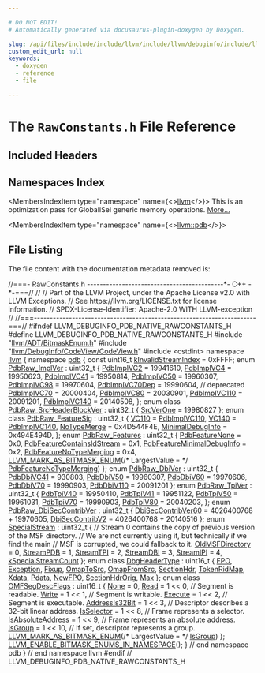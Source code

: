 ```yaml
---

# DO NOT EDIT!
# Automatically generated via docusaurus-plugin-doxygen by Doxygen.

slug: /api/files/include/include/llvm/include/llvm/debuginfo/include/llvm/debuginfo/pdb/include/llvm/debuginfo/pdb/native/rawconstants-h
custom_edit_url: null
keywords:
  - doxygen
  - reference
  - file

---
```





# The `RawConstants.h` File Reference

<DoxygenPage pluginConfig={pluginConfig}>



## Included Headers

<IncludesList>
<IncludesListItem
  filePath="llvm/ADT/BitmaskEnum.h"
  permalink="/docs/api/files/include/include/llvm/include/llvm/adt/bitmaskenum-h"
  isLocal="true" />
<IncludesListItem
  filePath="llvm/DebugInfo/CodeView/CodeView.h"
  permalink="/docs/api/files/include/include/llvm/include/llvm/debuginfo/include/llvm/debuginfo/codeview/codeview-h"
  isLocal="true" />
<IncludesListItem
  filePath="cstdint"
  permalink=""
  isLocal="false" />
</IncludesList>

## Namespaces Index

<MembersIndex>

<MembersIndexItem
  type="namespace"
  name={<><a href="/docs/api/namespaces/llvm">llvm</a></>}>
This is an optimization pass for GlobalISel generic memory operations. <a href="/docs/api/namespaces/llvm/#details">More...</a>
</MembersIndexItem>

<MembersIndexItem
  type="namespace"
  name={<><a href="/docs/api/namespaces/llvm/pdb">llvm::pdb</a></>}>
</MembersIndexItem>

</MembersIndex>


## File Listing

The file content with the documentation metadata removed is:

<ProgramListing>

<Link id="l00001" /><CodeLine lineNumber="1"><Highlight kind="comment">//===- RawConstants.h -------------------------------------------&#42;- C++ -&#42;-===//</Highlight><Highlight kind="normal"></Highlight></CodeLine>
<Link id="l00002" /><CodeLine lineNumber="2"><Highlight kind="normal"></Highlight><Highlight kind="comment">//</Highlight><Highlight kind="normal"></Highlight></CodeLine>
<Link id="l00003" /><CodeLine lineNumber="3"><Highlight kind="normal"></Highlight><Highlight kind="comment">// Part of the LLVM Project, under the Apache License v2.0 with LLVM Exceptions.</Highlight><Highlight kind="normal"></Highlight></CodeLine>
<Link id="l00004" /><CodeLine lineNumber="4"><Highlight kind="normal"></Highlight><Highlight kind="comment">// See https://llvm.org/LICENSE.txt for license information.</Highlight><Highlight kind="normal"></Highlight></CodeLine>
<Link id="l00005" /><CodeLine lineNumber="5"><Highlight kind="normal"></Highlight><Highlight kind="comment">// SPDX-License-Identifier: Apache-2.0 WITH LLVM-exception</Highlight><Highlight kind="normal"></Highlight></CodeLine>
<Link id="l00006" /><CodeLine lineNumber="6"><Highlight kind="normal"></Highlight><Highlight kind="comment">//</Highlight><Highlight kind="normal"></Highlight></CodeLine>
<Link id="l00007" /><CodeLine lineNumber="7"><Highlight kind="normal"></Highlight><Highlight kind="comment">//===----------------------------------------------------------------------===//</Highlight><Highlight kind="normal"></Highlight></CodeLine>
<Link id="l00008" /><CodeLine lineNumber="8"><Highlight kind="normal"></Highlight></CodeLine>
<Link id="l00009" /><CodeLine lineNumber="9"><Highlight kind="normal"></Highlight><Highlight kind="preprocessor">#ifndef LLVM&#95;DEBUGINFO&#95;PDB&#95;NATIVE&#95;RAWCONSTANTS&#95;H</Highlight><Highlight kind="normal"></Highlight></CodeLine>
<Link id="l00010" /><CodeLine lineNumber="10"><Highlight kind="normal"></Highlight><Highlight kind="preprocessor">#define LLVM&#95;DEBUGINFO&#95;PDB&#95;NATIVE&#95;RAWCONSTANTS&#95;H</Highlight><Highlight kind="normal"></Highlight></CodeLine>
<Link id="l00011" /><CodeLine lineNumber="11"><Highlight kind="normal"></Highlight></CodeLine>
<Link id="l00012" /><CodeLine lineNumber="12"><Highlight kind="normal"></Highlight><Highlight kind="preprocessor">#include &quot;<a href="/docs/api/files/include/include/llvm/include/llvm/adt/bitmaskenum-h">llvm/ADT/BitmaskEnum.h</a>&quot;</Highlight><Highlight kind="normal"></Highlight></CodeLine>
<Link id="l00013" /><CodeLine lineNumber="13"><Highlight kind="normal"></Highlight><Highlight kind="preprocessor">#include &quot;<a href="/docs/api/files/include/include/llvm/include/llvm/debuginfo/include/llvm/debuginfo/codeview/codeview-h">llvm/DebugInfo/CodeView/CodeView.h</a>&quot;</Highlight><Highlight kind="normal"></Highlight></CodeLine>
<Link id="l00014" /><CodeLine lineNumber="14"><Highlight kind="normal"></Highlight><Highlight kind="preprocessor">#include &lt;cstdint&gt;</Highlight><Highlight kind="normal"></Highlight></CodeLine>
<Link id="l00015" /><CodeLine lineNumber="15"><Highlight kind="normal"></Highlight></CodeLine>
<Link id="l00016" /><CodeLine lineNumber="16"><Highlight kind="normal"></Highlight><Highlight kind="keyword">namespace </Highlight><Highlight kind="normal"><a href="/docs/api/namespaces/llvm">llvm</a> &#123;</Highlight></CodeLine>
<Link id="l00017" /><CodeLine lineNumber="17"><Highlight kind="normal"></Highlight><Highlight kind="keyword">namespace </Highlight><Highlight kind="normal"><a href="/docs/api/namespaces/llvm/pdb">pdb</a> &#123;</Highlight></CodeLine>
<Link id="l00018" /><CodeLine lineNumber="18"><Highlight kind="normal"></Highlight></CodeLine>
<Link id="l00019" /><CodeLine lineNumber="19" lineLink="/docs/api/namespaces/llvm/pdb/#a0a7a9a9849fa2f1e5dec7a99ba9530da"><Highlight kind="normal"></Highlight><Highlight kind="keyword">const</Highlight><Highlight kind="normal"> uint16&#95;t <a href="/docs/api/namespaces/llvm/pdb/#a0a7a9a9849fa2f1e5dec7a99ba9530da">kInvalidStreamIndex</a> = 0xFFFF;</Highlight></CodeLine>
<Link id="l00020" /><CodeLine lineNumber="20"><Highlight kind="normal"></Highlight></CodeLine>
<Link id="l00021" /><CodeLine lineNumber="21" lineLink="/docs/api/namespaces/llvm/pdb/#ad17ec0f543b59c53c2661bea8c3b927e"><Highlight kind="normal"></Highlight><Highlight kind="keyword">enum</Highlight><Highlight kind="normal"> <a href="/docs/api/namespaces/llvm/pdb/#ad17ec0f543b59c53c2661bea8c3b927e">PdbRaw&#95;ImplVer</a> : uint32&#95;t &#123;</Highlight></CodeLine>
<Link id="l00022" /><CodeLine lineNumber="22" lineLink="/docs/api/namespaces/llvm/pdb/#ad17ec0f543b59c53c2661bea8c3b927eac38c1dcd9afd4e0af3d9b3e54417f318"><Highlight kind="normal">  <a href="/docs/api/namespaces/llvm/pdb/#ad17ec0f543b59c53c2661bea8c3b927eac38c1dcd9afd4e0af3d9b3e54417f318">PdbImplVC2</a> = 19941610,</Highlight></CodeLine>
<Link id="l00023" /><CodeLine lineNumber="23" lineLink="/docs/api/namespaces/llvm/pdb/#ad17ec0f543b59c53c2661bea8c3b927eadadde6afe9d4b277e1a3bdbb9560d242"><Highlight kind="normal">  <a href="/docs/api/namespaces/llvm/pdb/#ad17ec0f543b59c53c2661bea8c3b927eadadde6afe9d4b277e1a3bdbb9560d242">PdbImplVC4</a> = 19950623,</Highlight></CodeLine>
<Link id="l00024" /><CodeLine lineNumber="24" lineLink="/docs/api/namespaces/llvm/pdb/#ad17ec0f543b59c53c2661bea8c3b927eaca5b2b81041ea4c32360dffed232189b"><Highlight kind="normal">  <a href="/docs/api/namespaces/llvm/pdb/#ad17ec0f543b59c53c2661bea8c3b927eaca5b2b81041ea4c32360dffed232189b">PdbImplVC41</a> = 19950814,</Highlight></CodeLine>
<Link id="l00025" /><CodeLine lineNumber="25" lineLink="/docs/api/namespaces/llvm/pdb/#ad17ec0f543b59c53c2661bea8c3b927ea4e2e8184febfada53c65ee4aa2112ee7"><Highlight kind="normal">  <a href="/docs/api/namespaces/llvm/pdb/#ad17ec0f543b59c53c2661bea8c3b927ea4e2e8184febfada53c65ee4aa2112ee7">PdbImplVC50</a> = 19960307,</Highlight></CodeLine>
<Link id="l00026" /><CodeLine lineNumber="26" lineLink="/docs/api/namespaces/llvm/pdb/#ad17ec0f543b59c53c2661bea8c3b927eab1101c67267ca226bce01dc11757f8a1"><Highlight kind="normal">  <a href="/docs/api/namespaces/llvm/pdb/#ad17ec0f543b59c53c2661bea8c3b927eab1101c67267ca226bce01dc11757f8a1">PdbImplVC98</a> = 19970604,</Highlight></CodeLine>
<Link id="l00027" /><CodeLine lineNumber="27" lineLink="/docs/api/namespaces/llvm/pdb/#ad17ec0f543b59c53c2661bea8c3b927ea78747fea1a006da772033202b947e27c"><Highlight kind="normal">  <a href="/docs/api/namespaces/llvm/pdb/#ad17ec0f543b59c53c2661bea8c3b927ea78747fea1a006da772033202b947e27c">PdbImplVC70Dep</a> = 19990604, </Highlight><Highlight kind="comment">// deprecated</Highlight><Highlight kind="normal"></Highlight></CodeLine>
<Link id="l00028" /><CodeLine lineNumber="28" lineLink="/docs/api/namespaces/llvm/pdb/#ad17ec0f543b59c53c2661bea8c3b927ea0100542a7c938adb43d4b979331bbcb5"><Highlight kind="normal">  <a href="/docs/api/namespaces/llvm/pdb/#ad17ec0f543b59c53c2661bea8c3b927ea0100542a7c938adb43d4b979331bbcb5">PdbImplVC70</a> = 20000404,</Highlight></CodeLine>
<Link id="l00029" /><CodeLine lineNumber="29" lineLink="/docs/api/namespaces/llvm/pdb/#ad17ec0f543b59c53c2661bea8c3b927eae331f6be7b6e4078f194ae15dac03f51"><Highlight kind="normal">  <a href="/docs/api/namespaces/llvm/pdb/#ad17ec0f543b59c53c2661bea8c3b927eae331f6be7b6e4078f194ae15dac03f51">PdbImplVC80</a> = 20030901,</Highlight></CodeLine>
<Link id="l00030" /><CodeLine lineNumber="30" lineLink="/docs/api/namespaces/llvm/pdb/#ad17ec0f543b59c53c2661bea8c3b927eafcbe56d20b3e5fd6ca2844aba0ef00bb"><Highlight kind="normal">  <a href="/docs/api/namespaces/llvm/pdb/#ad17ec0f543b59c53c2661bea8c3b927eafcbe56d20b3e5fd6ca2844aba0ef00bb">PdbImplVC110</a> = 20091201,</Highlight></CodeLine>
<Link id="l00031" /><CodeLine lineNumber="31" lineLink="/docs/api/namespaces/llvm/pdb/#ad17ec0f543b59c53c2661bea8c3b927eaa177009c6d59129a5c452042096ccf25"><Highlight kind="normal">  <a href="/docs/api/namespaces/llvm/pdb/#ad17ec0f543b59c53c2661bea8c3b927eaa177009c6d59129a5c452042096ccf25">PdbImplVC140</a> = 20140508,</Highlight></CodeLine>
<Link id="l00032" /><CodeLine lineNumber="32"><Highlight kind="normal">&#125;;</Highlight></CodeLine>
<Link id="l00033" /><CodeLine lineNumber="33"><Highlight kind="normal"></Highlight></CodeLine>
<Link id="l00034" /><CodeLine lineNumber="34" lineLink="/docs/api/namespaces/llvm/pdb/#a95deca884b4769adec87397f7d148e09"><Highlight kind="normal"></Highlight><Highlight kind="keyword">enum class</Highlight><Highlight kind="normal"> <a href="/docs/api/namespaces/llvm/pdb/#a95deca884b4769adec87397f7d148e09">PdbRaw&#95;SrcHeaderBlockVer</a> : uint32&#95;t &#123; <a href="/docs/api/namespaces/llvm/pdb/#a95deca884b4769adec87397f7d148e09ac43f5f5c957e433db3d2e0ea093e5297">SrcVerOne</a> = 19980827 &#125;;</Highlight></CodeLine>
<Link id="l00035" /><CodeLine lineNumber="35"><Highlight kind="normal"></Highlight></CodeLine>
<Link id="l00036" /><CodeLine lineNumber="36" lineLink="/docs/api/namespaces/llvm/pdb/#a86e0553e34d25c1eba47da3234b144f7"><Highlight kind="normal"></Highlight><Highlight kind="keyword">enum class</Highlight><Highlight kind="normal"> <a href="/docs/api/namespaces/llvm/pdb/#a86e0553e34d25c1eba47da3234b144f7">PdbRaw&#95;FeatureSig</a> : uint32&#95;t &#123;</Highlight></CodeLine>
<Link id="l00037" /><CodeLine lineNumber="37" lineLink="/docs/api/namespaces/llvm/pdb/#a86e0553e34d25c1eba47da3234b144f7a8a67e6b6705f4a011838a8242242e35f"><Highlight kind="normal">  <a href="/docs/api/namespaces/llvm/pdb/#a86e0553e34d25c1eba47da3234b144f7a8a67e6b6705f4a011838a8242242e35f">VC110</a> = <a href="/docs/api/namespaces/llvm/pdb/#ad17ec0f543b59c53c2661bea8c3b927eafcbe56d20b3e5fd6ca2844aba0ef00bb">PdbImplVC110</a>,</Highlight></CodeLine>
<Link id="l00038" /><CodeLine lineNumber="38" lineLink="/docs/api/namespaces/llvm/pdb/#a86e0553e34d25c1eba47da3234b144f7a090d36009ce4ca0698bae2c1abba7be9"><Highlight kind="normal">  <a href="/docs/api/namespaces/llvm/pdb/#a86e0553e34d25c1eba47da3234b144f7a090d36009ce4ca0698bae2c1abba7be9">VC140</a> = <a href="/docs/api/namespaces/llvm/pdb/#ad17ec0f543b59c53c2661bea8c3b927eaa177009c6d59129a5c452042096ccf25">PdbImplVC140</a>,</Highlight></CodeLine>
<Link id="l00039" /><CodeLine lineNumber="39" lineLink="/docs/api/namespaces/llvm/pdb/#a86e0553e34d25c1eba47da3234b144f7ae4236c942ccac2d6cbb6fdb330d5a67d"><Highlight kind="normal">  <a href="/docs/api/namespaces/llvm/pdb/#a86e0553e34d25c1eba47da3234b144f7ae4236c942ccac2d6cbb6fdb330d5a67d">NoTypeMerge</a> = 0x4D544F4E,</Highlight></CodeLine>
<Link id="l00040" /><CodeLine lineNumber="40" lineLink="/docs/api/namespaces/llvm/pdb/#a86e0553e34d25c1eba47da3234b144f7ac04233006ecdd96147cf1c91ef59a36a"><Highlight kind="normal">  <a href="/docs/api/namespaces/llvm/pdb/#a86e0553e34d25c1eba47da3234b144f7ac04233006ecdd96147cf1c91ef59a36a">MinimalDebugInfo</a> = 0x494E494D,</Highlight></CodeLine>
<Link id="l00041" /><CodeLine lineNumber="41"><Highlight kind="normal">&#125;;</Highlight></CodeLine>
<Link id="l00042" /><CodeLine lineNumber="42"><Highlight kind="normal"></Highlight></CodeLine>
<Link id="l00043" /><CodeLine lineNumber="43" lineLink="/docs/api/namespaces/llvm/pdb/#a731e4835a2b752a938539925fcb0e1b9"><Highlight kind="normal"></Highlight><Highlight kind="keyword">enum</Highlight><Highlight kind="normal"> <a href="/docs/api/namespaces/llvm/pdb/#a731e4835a2b752a938539925fcb0e1b9">PdbRaw&#95;Features</a> : uint32&#95;t &#123;</Highlight></CodeLine>
<Link id="l00044" /><CodeLine lineNumber="44" lineLink="/docs/api/namespaces/llvm/pdb/#a731e4835a2b752a938539925fcb0e1b9a568a23d06a25518a6f26b7ba45016cc5"><Highlight kind="normal">  <a href="/docs/api/namespaces/llvm/pdb/#a731e4835a2b752a938539925fcb0e1b9a568a23d06a25518a6f26b7ba45016cc5">PdbFeatureNone</a> = 0x0,</Highlight></CodeLine>
<Link id="l00045" /><CodeLine lineNumber="45" lineLink="/docs/api/namespaces/llvm/pdb/#a731e4835a2b752a938539925fcb0e1b9afbfc37c08fe887d54debc46ca8da1f48"><Highlight kind="normal">  <a href="/docs/api/namespaces/llvm/pdb/#a731e4835a2b752a938539925fcb0e1b9afbfc37c08fe887d54debc46ca8da1f48">PdbFeatureContainsIdStream</a> = 0x1,</Highlight></CodeLine>
<Link id="l00046" /><CodeLine lineNumber="46" lineLink="/docs/api/namespaces/llvm/pdb/#a731e4835a2b752a938539925fcb0e1b9a5bbdcc60da267e84d84622f76b4f201d"><Highlight kind="normal">  <a href="/docs/api/namespaces/llvm/pdb/#a731e4835a2b752a938539925fcb0e1b9a5bbdcc60da267e84d84622f76b4f201d">PdbFeatureMinimalDebugInfo</a> = 0x2,</Highlight></CodeLine>
<Link id="l00047" /><CodeLine lineNumber="47" lineLink="/docs/api/namespaces/llvm/pdb/#a731e4835a2b752a938539925fcb0e1b9a90c22b2f525ea871e1e7e2c081ff6609"><Highlight kind="normal">  <a href="/docs/api/namespaces/llvm/pdb/#a731e4835a2b752a938539925fcb0e1b9a90c22b2f525ea871e1e7e2c081ff6609">PdbFeatureNoTypeMerging</a> = 0x4,</Highlight></CodeLine>
<Link id="l00048" /><CodeLine lineNumber="48"><Highlight kind="normal">  <a href="/docs/api/namespaces/llvm/#a9db8c44b250b90e3ab7e4d144e7c9c2eaab882f7771b12a605e94c8abb12db9cf">LLVM&#95;MARK&#95;AS&#95;BITMASK&#95;ENUM</a>(</Highlight><Highlight kind="comment">/&#42; LargestValue = &#42;/</Highlight><Highlight kind="normal"> <a href="/docs/api/namespaces/llvm/pdb/#a731e4835a2b752a938539925fcb0e1b9a90c22b2f525ea871e1e7e2c081ff6609">PdbFeatureNoTypeMerging</a>)</Highlight></CodeLine>
<Link id="l00049" /><CodeLine lineNumber="49"><Highlight kind="normal">&#125;;</Highlight></CodeLine>
<Link id="l00050" /><CodeLine lineNumber="50"><Highlight kind="normal"></Highlight></CodeLine>
<Link id="l00051" /><CodeLine lineNumber="51" lineLink="/docs/api/namespaces/llvm/pdb/#a9d89da1d1c09b15fbb63c9c4495c73ad"><Highlight kind="normal"></Highlight><Highlight kind="keyword">enum</Highlight><Highlight kind="normal"> <a href="/docs/api/namespaces/llvm/pdb/#a9d89da1d1c09b15fbb63c9c4495c73ad">PdbRaw&#95;DbiVer</a> : uint32&#95;t &#123;</Highlight></CodeLine>
<Link id="l00052" /><CodeLine lineNumber="52" lineLink="/docs/api/namespaces/llvm/pdb/#a9d89da1d1c09b15fbb63c9c4495c73adae81ea1cf2eb9665778675c4034e9114d"><Highlight kind="normal">  <a href="/docs/api/namespaces/llvm/pdb/#a9d89da1d1c09b15fbb63c9c4495c73adae81ea1cf2eb9665778675c4034e9114d">PdbDbiVC41</a> = 930803,</Highlight></CodeLine>
<Link id="l00053" /><CodeLine lineNumber="53" lineLink="/docs/api/namespaces/llvm/pdb/#a9d89da1d1c09b15fbb63c9c4495c73adaecb638119c4ad195714cca8ad83136f9"><Highlight kind="normal">  <a href="/docs/api/namespaces/llvm/pdb/#a9d89da1d1c09b15fbb63c9c4495c73adaecb638119c4ad195714cca8ad83136f9">PdbDbiV50</a> = 19960307,</Highlight></CodeLine>
<Link id="l00054" /><CodeLine lineNumber="54" lineLink="/docs/api/namespaces/llvm/pdb/#a9d89da1d1c09b15fbb63c9c4495c73adae4286db641a64e26fc0630125bd02953"><Highlight kind="normal">  <a href="/docs/api/namespaces/llvm/pdb/#a9d89da1d1c09b15fbb63c9c4495c73adae4286db641a64e26fc0630125bd02953">PdbDbiV60</a> = 19970606,</Highlight></CodeLine>
<Link id="l00055" /><CodeLine lineNumber="55" lineLink="/docs/api/namespaces/llvm/pdb/#a9d89da1d1c09b15fbb63c9c4495c73ada42ab070cbc19b59670096fe59b55f3fe"><Highlight kind="normal">  <a href="/docs/api/namespaces/llvm/pdb/#a9d89da1d1c09b15fbb63c9c4495c73ada42ab070cbc19b59670096fe59b55f3fe">PdbDbiV70</a> = 19990903,</Highlight></CodeLine>
<Link id="l00056" /><CodeLine lineNumber="56" lineLink="/docs/api/namespaces/llvm/pdb/#a9d89da1d1c09b15fbb63c9c4495c73ada49d7a1f4266e7b4099ce4a0e3b38c26b"><Highlight kind="normal">  <a href="/docs/api/namespaces/llvm/pdb/#a9d89da1d1c09b15fbb63c9c4495c73ada49d7a1f4266e7b4099ce4a0e3b38c26b">PdbDbiV110</a> = 20091201</Highlight></CodeLine>
<Link id="l00057" /><CodeLine lineNumber="57"><Highlight kind="normal">&#125;;</Highlight></CodeLine>
<Link id="l00058" /><CodeLine lineNumber="58"><Highlight kind="normal"></Highlight></CodeLine>
<Link id="l00059" /><CodeLine lineNumber="59" lineLink="/docs/api/namespaces/llvm/pdb/#ae402108ae2a649ee55d16ba337bc174a"><Highlight kind="normal"></Highlight><Highlight kind="keyword">enum</Highlight><Highlight kind="normal"> <a href="/docs/api/namespaces/llvm/pdb/#ae402108ae2a649ee55d16ba337bc174a">PdbRaw&#95;TpiVer</a> : uint32&#95;t &#123;</Highlight></CodeLine>
<Link id="l00060" /><CodeLine lineNumber="60" lineLink="/docs/api/namespaces/llvm/pdb/#ae402108ae2a649ee55d16ba337bc174aa3477880f8b2202bbcfc3ba0555b5c844"><Highlight kind="normal">  <a href="/docs/api/namespaces/llvm/pdb/#ae402108ae2a649ee55d16ba337bc174aa3477880f8b2202bbcfc3ba0555b5c844">PdbTpiV40</a> = 19950410,</Highlight></CodeLine>
<Link id="l00061" /><CodeLine lineNumber="61" lineLink="/docs/api/namespaces/llvm/pdb/#ae402108ae2a649ee55d16ba337bc174aa949872d56b239912cb08780163d8effb"><Highlight kind="normal">  <a href="/docs/api/namespaces/llvm/pdb/#ae402108ae2a649ee55d16ba337bc174aa949872d56b239912cb08780163d8effb">PdbTpiV41</a> = 19951122,</Highlight></CodeLine>
<Link id="l00062" /><CodeLine lineNumber="62" lineLink="/docs/api/namespaces/llvm/pdb/#ae402108ae2a649ee55d16ba337bc174aa2491a9edb73c1c79261260b370adf58b"><Highlight kind="normal">  <a href="/docs/api/namespaces/llvm/pdb/#ae402108ae2a649ee55d16ba337bc174aa2491a9edb73c1c79261260b370adf58b">PdbTpiV50</a> = 19961031,</Highlight></CodeLine>
<Link id="l00063" /><CodeLine lineNumber="63" lineLink="/docs/api/namespaces/llvm/pdb/#ae402108ae2a649ee55d16ba337bc174aa9906f4468e471b85ae8352f819f6de91"><Highlight kind="normal">  <a href="/docs/api/namespaces/llvm/pdb/#ae402108ae2a649ee55d16ba337bc174aa9906f4468e471b85ae8352f819f6de91">PdbTpiV70</a> = 19990903,</Highlight></CodeLine>
<Link id="l00064" /><CodeLine lineNumber="64" lineLink="/docs/api/namespaces/llvm/pdb/#ae402108ae2a649ee55d16ba337bc174aa12290acb13e33c5cc9d10e6c99b06133"><Highlight kind="normal">  <a href="/docs/api/namespaces/llvm/pdb/#ae402108ae2a649ee55d16ba337bc174aa12290acb13e33c5cc9d10e6c99b06133">PdbTpiV80</a> = 20040203,</Highlight></CodeLine>
<Link id="l00065" /><CodeLine lineNumber="65"><Highlight kind="normal">&#125;;</Highlight></CodeLine>
<Link id="l00066" /><CodeLine lineNumber="66"><Highlight kind="normal"></Highlight></CodeLine>
<Link id="l00067" /><CodeLine lineNumber="67" lineLink="/docs/api/namespaces/llvm/pdb/#ae225e561af00d197a94010952d536a8b"><Highlight kind="normal"></Highlight><Highlight kind="keyword">enum</Highlight><Highlight kind="normal"> <a href="/docs/api/namespaces/llvm/pdb/#ae225e561af00d197a94010952d536a8b">PdbRaw&#95;DbiSecContribVer</a> : uint32&#95;t &#123;</Highlight></CodeLine>
<Link id="l00068" /><CodeLine lineNumber="68" lineLink="/docs/api/namespaces/llvm/pdb/#ae225e561af00d197a94010952d536a8ba3c20f691ca79ecef5c928453bca77605"><Highlight kind="normal">  <a href="/docs/api/namespaces/llvm/pdb/#ae225e561af00d197a94010952d536a8ba3c20f691ca79ecef5c928453bca77605">DbiSecContribVer60</a> = 4026400768 + 19970605,</Highlight></CodeLine>
<Link id="l00069" /><CodeLine lineNumber="69" lineLink="/docs/api/namespaces/llvm/pdb/#ae225e561af00d197a94010952d536a8ba6cf96f596d3629bb03ae180a52aabc8e"><Highlight kind="normal">  <a href="/docs/api/namespaces/llvm/pdb/#ae225e561af00d197a94010952d536a8ba6cf96f596d3629bb03ae180a52aabc8e">DbiSecContribV2</a> = 4026400768 + 20140516</Highlight></CodeLine>
<Link id="l00070" /><CodeLine lineNumber="70"><Highlight kind="normal">&#125;;</Highlight></CodeLine>
<Link id="l00071" /><CodeLine lineNumber="71"><Highlight kind="normal"></Highlight></CodeLine>
<Link id="l00072" /><CodeLine lineNumber="72" lineLink="/docs/api/namespaces/llvm/pdb/#a330fc2ae3951b2cb65f9afe18148477c"><Highlight kind="normal"></Highlight><Highlight kind="keyword">enum</Highlight><Highlight kind="normal"> <a href="/docs/api/namespaces/llvm/pdb/#a330fc2ae3951b2cb65f9afe18148477c">SpecialStream</a> : uint32&#95;t &#123;</Highlight></CodeLine>
<Link id="l00073" /><CodeLine lineNumber="73"><Highlight kind="normal">  </Highlight><Highlight kind="comment">// Stream 0 contains the copy of previous version of the MSF directory.</Highlight><Highlight kind="normal"></Highlight></CodeLine>
<Link id="l00074" /><CodeLine lineNumber="74"><Highlight kind="normal">  </Highlight><Highlight kind="comment">// We are not currently using it, but technically if we find the main</Highlight><Highlight kind="normal"></Highlight></CodeLine>
<Link id="l00075" /><CodeLine lineNumber="75"><Highlight kind="normal">  </Highlight><Highlight kind="comment">// MSF is corrupted, we could fallback to it.</Highlight><Highlight kind="normal"></Highlight></CodeLine>
<Link id="l00076" /><CodeLine lineNumber="76" lineLink="/docs/api/namespaces/llvm/pdb/#a330fc2ae3951b2cb65f9afe18148477ca44cc1f7914b12b793976afa7cf8b9210"><Highlight kind="normal">  <a href="/docs/api/namespaces/llvm/pdb/#a330fc2ae3951b2cb65f9afe18148477ca44cc1f7914b12b793976afa7cf8b9210">OldMSFDirectory</a> = 0,</Highlight></CodeLine>
<Link id="l00077" /><CodeLine lineNumber="77"><Highlight kind="normal"></Highlight></CodeLine>
<Link id="l00078" /><CodeLine lineNumber="78" lineLink="/docs/api/namespaces/llvm/pdb/#a330fc2ae3951b2cb65f9afe18148477caff1afc8ed2f89a3fba98b6e66d34ff22"><Highlight kind="normal">  <a href="/docs/api/namespaces/llvm/pdb/#a330fc2ae3951b2cb65f9afe18148477caff1afc8ed2f89a3fba98b6e66d34ff22">StreamPDB</a> = 1,</Highlight></CodeLine>
<Link id="l00079" /><CodeLine lineNumber="79" lineLink="/docs/api/namespaces/llvm/pdb/#a330fc2ae3951b2cb65f9afe18148477caeb346ebd980b4497546a22f978bbdc19"><Highlight kind="normal">  <a href="/docs/api/namespaces/llvm/pdb/#a330fc2ae3951b2cb65f9afe18148477caeb346ebd980b4497546a22f978bbdc19">StreamTPI</a> = 2,</Highlight></CodeLine>
<Link id="l00080" /><CodeLine lineNumber="80" lineLink="/docs/api/namespaces/llvm/pdb/#a330fc2ae3951b2cb65f9afe18148477ca8de03194e7bbcb4f5d63b214f3e45424"><Highlight kind="normal">  <a href="/docs/api/namespaces/llvm/pdb/#a330fc2ae3951b2cb65f9afe18148477ca8de03194e7bbcb4f5d63b214f3e45424">StreamDBI</a> = 3,</Highlight></CodeLine>
<Link id="l00081" /><CodeLine lineNumber="81" lineLink="/docs/api/namespaces/llvm/pdb/#a330fc2ae3951b2cb65f9afe18148477caf1c5192a50efac0a24a738de0948f60f"><Highlight kind="normal">  <a href="/docs/api/namespaces/llvm/pdb/#a330fc2ae3951b2cb65f9afe18148477caf1c5192a50efac0a24a738de0948f60f">StreamIPI</a> = 4,</Highlight></CodeLine>
<Link id="l00082" /><CodeLine lineNumber="82"><Highlight kind="normal"></Highlight></CodeLine>
<Link id="l00083" /><CodeLine lineNumber="83" lineLink="/docs/api/namespaces/llvm/pdb/#a330fc2ae3951b2cb65f9afe18148477ca27f0a797a8ad4f3df50b0d1227495097"><Highlight kind="normal">  <a href="/docs/api/namespaces/llvm/pdb/#a330fc2ae3951b2cb65f9afe18148477ca27f0a797a8ad4f3df50b0d1227495097">kSpecialStreamCount</a></Highlight></CodeLine>
<Link id="l00084" /><CodeLine lineNumber="84"><Highlight kind="normal">&#125;;</Highlight></CodeLine>
<Link id="l00085" /><CodeLine lineNumber="85"><Highlight kind="normal"></Highlight></CodeLine>
<Link id="l00086" /><CodeLine lineNumber="86" lineLink="/docs/api/namespaces/llvm/pdb/#a81a0fae24e6bdfe240da4249a8da5978"><Highlight kind="normal"></Highlight><Highlight kind="keyword">enum class</Highlight><Highlight kind="normal"> <a href="/docs/api/namespaces/llvm/pdb/#a81a0fae24e6bdfe240da4249a8da5978">DbgHeaderType</a> : uint16&#95;t &#123;</Highlight></CodeLine>
<Link id="l00087" /><CodeLine lineNumber="87" lineLink="/docs/api/namespaces/llvm/pdb/#a81a0fae24e6bdfe240da4249a8da5978a35ea4c99f863ce15ab2ba69d09942e0a"><Highlight kind="normal">  <a href="/docs/api/namespaces/llvm/pdb/#a81a0fae24e6bdfe240da4249a8da5978a35ea4c99f863ce15ab2ba69d09942e0a">FPO</a>,</Highlight></CodeLine>
<Link id="l00088" /><CodeLine lineNumber="88" lineLink="/docs/api/namespaces/llvm/pdb/#a81a0fae24e6bdfe240da4249a8da5978ab0d4998a26f5b5742ad38c4af8817e32"><Highlight kind="normal">  <a href="/docs/api/namespaces/llvm/pdb/#a81a0fae24e6bdfe240da4249a8da5978ab0d4998a26f5b5742ad38c4af8817e32">Exception</a>,</Highlight></CodeLine>
<Link id="l00089" /><CodeLine lineNumber="89" lineLink="/docs/api/namespaces/llvm/pdb/#a81a0fae24e6bdfe240da4249a8da5978a390a7fdcb718827d88707df7742ace85"><Highlight kind="normal">  <a href="/docs/api/namespaces/llvm/pdb/#a81a0fae24e6bdfe240da4249a8da5978a390a7fdcb718827d88707df7742ace85">Fixup</a>,</Highlight></CodeLine>
<Link id="l00090" /><CodeLine lineNumber="90" lineLink="/docs/api/namespaces/llvm/pdb/#a81a0fae24e6bdfe240da4249a8da5978a831c1e75a606e8e58aabf95cd90a9add"><Highlight kind="normal">  <a href="/docs/api/namespaces/llvm/pdb/#a81a0fae24e6bdfe240da4249a8da5978a831c1e75a606e8e58aabf95cd90a9add">OmapToSrc</a>,</Highlight></CodeLine>
<Link id="l00091" /><CodeLine lineNumber="91" lineLink="/docs/api/namespaces/llvm/pdb/#a81a0fae24e6bdfe240da4249a8da5978ab1fe2333e0e3867ea47bf8d1383a6461"><Highlight kind="normal">  <a href="/docs/api/namespaces/llvm/pdb/#a81a0fae24e6bdfe240da4249a8da5978ab1fe2333e0e3867ea47bf8d1383a6461">OmapFromSrc</a>,</Highlight></CodeLine>
<Link id="l00092" /><CodeLine lineNumber="92" lineLink="/docs/api/namespaces/llvm/pdb/#a81a0fae24e6bdfe240da4249a8da5978a8f49489c91c9602211d914262903a82a"><Highlight kind="normal">  <a href="/docs/api/namespaces/llvm/pdb/#a81a0fae24e6bdfe240da4249a8da5978a8f49489c91c9602211d914262903a82a">SectionHdr</a>,</Highlight></CodeLine>
<Link id="l00093" /><CodeLine lineNumber="93" lineLink="/docs/api/namespaces/llvm/pdb/#a81a0fae24e6bdfe240da4249a8da5978a4865137c274dd3df7b53446537a9b619"><Highlight kind="normal">  <a href="/docs/api/namespaces/llvm/pdb/#a81a0fae24e6bdfe240da4249a8da5978a4865137c274dd3df7b53446537a9b619">TokenRidMap</a>,</Highlight></CodeLine>
<Link id="l00094" /><CodeLine lineNumber="94" lineLink="/docs/api/namespaces/llvm/pdb/#a81a0fae24e6bdfe240da4249a8da5978a1b6b3bfc3236ec8fe0ab9a3814f2868c"><Highlight kind="normal">  <a href="/docs/api/namespaces/llvm/pdb/#a81a0fae24e6bdfe240da4249a8da5978a1b6b3bfc3236ec8fe0ab9a3814f2868c">Xdata</a>,</Highlight></CodeLine>
<Link id="l00095" /><CodeLine lineNumber="95" lineLink="/docs/api/namespaces/llvm/pdb/#a81a0fae24e6bdfe240da4249a8da5978adb819d3d12c83aa81ea5c66cb297ba76"><Highlight kind="normal">  <a href="/docs/api/namespaces/llvm/pdb/#a81a0fae24e6bdfe240da4249a8da5978adb819d3d12c83aa81ea5c66cb297ba76">Pdata</a>,</Highlight></CodeLine>
<Link id="l00096" /><CodeLine lineNumber="96" lineLink="/docs/api/namespaces/llvm/pdb/#a81a0fae24e6bdfe240da4249a8da5978afcb28fc2326f0208abf7a52256944083"><Highlight kind="normal">  <a href="/docs/api/namespaces/llvm/pdb/#a81a0fae24e6bdfe240da4249a8da5978afcb28fc2326f0208abf7a52256944083">NewFPO</a>,</Highlight></CodeLine>
<Link id="l00097" /><CodeLine lineNumber="97" lineLink="/docs/api/namespaces/llvm/pdb/#a81a0fae24e6bdfe240da4249a8da5978a5771c7d946f90119162a16821166c082"><Highlight kind="normal">  <a href="/docs/api/namespaces/llvm/pdb/#a81a0fae24e6bdfe240da4249a8da5978a5771c7d946f90119162a16821166c082">SectionHdrOrig</a>,</Highlight></CodeLine>
<Link id="l00098" /><CodeLine lineNumber="98" lineLink="/docs/api/namespaces/llvm/pdb/#a81a0fae24e6bdfe240da4249a8da5978a6a061313d22e51e0f25b7cd4dc065233"><Highlight kind="normal">  <a href="/docs/api/namespaces/llvm/pdb/#a81a0fae24e6bdfe240da4249a8da5978a6a061313d22e51e0f25b7cd4dc065233">Max</a></Highlight></CodeLine>
<Link id="l00099" /><CodeLine lineNumber="99"><Highlight kind="normal">&#125;;</Highlight></CodeLine>
<Link id="l00100" /><CodeLine lineNumber="100"><Highlight kind="normal"></Highlight></CodeLine>
<Link id="l00101" /><CodeLine lineNumber="101" lineLink="/docs/api/namespaces/llvm/pdb/#a39ee700138913a49bc90faf2c1db0b9b"><Highlight kind="normal"></Highlight><Highlight kind="keyword">enum class</Highlight><Highlight kind="normal"> <a href="/docs/api/namespaces/llvm/pdb/#a39ee700138913a49bc90faf2c1db0b9b">OMFSegDescFlags</a> : uint16&#95;t &#123;</Highlight></CodeLine>
<Link id="l00102" /><CodeLine lineNumber="102" lineLink="/docs/api/namespaces/llvm/pdb/#a39ee700138913a49bc90faf2c1db0b9ba6adf97f83acf6453d4a6a4b1070f3754"><Highlight kind="normal">  <a href="/docs/api/namespaces/llvm/pdb/#a952cb7401a07c49e2879fbfc92f0dc2ca6adf97f83acf6453d4a6a4b1070f3754">None</a> = 0,</Highlight></CodeLine>
<Link id="l00103" /><CodeLine lineNumber="103" lineLink="/docs/api/namespaces/llvm/pdb/#a39ee700138913a49bc90faf2c1db0b9ba7a1a5f3e79fdc91edf2f5ead9d66abb4"><Highlight kind="normal">  <a href="/docs/api/namespaces/llvm/pdb/#a39ee700138913a49bc90faf2c1db0b9ba7a1a5f3e79fdc91edf2f5ead9d66abb4">Read</a> = 1 &lt;&lt; 0,              </Highlight><Highlight kind="comment">// Segment is readable.</Highlight><Highlight kind="normal"></Highlight></CodeLine>
<Link id="l00104" /><CodeLine lineNumber="104" lineLink="/docs/api/namespaces/llvm/pdb/#a39ee700138913a49bc90faf2c1db0b9ba1129c0e4d43f2d121652a7302712cff6"><Highlight kind="normal">  <a href="/docs/api/namespaces/llvm/pdb/#a39ee700138913a49bc90faf2c1db0b9ba1129c0e4d43f2d121652a7302712cff6">Write</a> = 1 &lt;&lt; 1,             </Highlight><Highlight kind="comment">// Segment is writable.</Highlight><Highlight kind="normal"></Highlight></CodeLine>
<Link id="l00105" /><CodeLine lineNumber="105" lineLink="/docs/api/namespaces/llvm/pdb/#a39ee700138913a49bc90faf2c1db0b9ba40cd014b7b6251e3a22e6a45a73a64e1"><Highlight kind="normal">  <a href="/docs/api/namespaces/llvm/pdb/#a39ee700138913a49bc90faf2c1db0b9ba40cd014b7b6251e3a22e6a45a73a64e1">Execute</a> = 1 &lt;&lt; 2,           </Highlight><Highlight kind="comment">// Segment is executable.</Highlight><Highlight kind="normal"></Highlight></CodeLine>
<Link id="l00106" /><CodeLine lineNumber="106" lineLink="/docs/api/namespaces/llvm/pdb/#a39ee700138913a49bc90faf2c1db0b9ba12640bca518ac6f51d59d626f72a51f2"><Highlight kind="normal">  <a href="/docs/api/namespaces/llvm/pdb/#a39ee700138913a49bc90faf2c1db0b9ba12640bca518ac6f51d59d626f72a51f2">AddressIs32Bit</a> = 1 &lt;&lt; 3,    </Highlight><Highlight kind="comment">// Descriptor describes a 32-bit linear address.</Highlight><Highlight kind="normal"></Highlight></CodeLine>
<Link id="l00107" /><CodeLine lineNumber="107" lineLink="/docs/api/namespaces/llvm/pdb/#a39ee700138913a49bc90faf2c1db0b9bab2865e8fee77da79e0b04f082effd84d"><Highlight kind="normal">  <a href="/docs/api/namespaces/llvm/pdb/#a39ee700138913a49bc90faf2c1db0b9bab2865e8fee77da79e0b04f082effd84d">IsSelector</a> = 1 &lt;&lt; 8,        </Highlight><Highlight kind="comment">// Frame represents a selector.</Highlight><Highlight kind="normal"></Highlight></CodeLine>
<Link id="l00108" /><CodeLine lineNumber="108" lineLink="/docs/api/namespaces/llvm/pdb/#a39ee700138913a49bc90faf2c1db0b9ba11ea5c423e13a5f526358f2def771e1b"><Highlight kind="normal">  <a href="/docs/api/namespaces/llvm/pdb/#a39ee700138913a49bc90faf2c1db0b9ba11ea5c423e13a5f526358f2def771e1b">IsAbsoluteAddress</a> = 1 &lt;&lt; 9, </Highlight><Highlight kind="comment">// Frame represents an absolute address.</Highlight><Highlight kind="normal"></Highlight></CodeLine>
<Link id="l00109" /><CodeLine lineNumber="109" lineLink="/docs/api/namespaces/llvm/pdb/#a39ee700138913a49bc90faf2c1db0b9ba3318338bc748c9ce695ffda72a8d6112"><Highlight kind="normal">  <a href="/docs/api/namespaces/llvm/pdb/#a39ee700138913a49bc90faf2c1db0b9ba3318338bc748c9ce695ffda72a8d6112">IsGroup</a> = 1 &lt;&lt; 10,          </Highlight><Highlight kind="comment">// If set, descriptor represents a group.</Highlight><Highlight kind="normal"></Highlight></CodeLine>
<Link id="l00110" /><CodeLine lineNumber="110"><Highlight kind="normal">  <a href="/docs/api/namespaces/llvm/#a9db8c44b250b90e3ab7e4d144e7c9c2eaab882f7771b12a605e94c8abb12db9cf">LLVM&#95;MARK&#95;AS&#95;BITMASK&#95;ENUM</a>(</Highlight><Highlight kind="comment">/&#42; LargestValue = &#42;/</Highlight><Highlight kind="normal"> <a href="/docs/api/namespaces/llvm/pdb/#a39ee700138913a49bc90faf2c1db0b9ba3318338bc748c9ce695ffda72a8d6112">IsGroup</a>)</Highlight></CodeLine>
<Link id="l00111" /><CodeLine lineNumber="111"><Highlight kind="normal">&#125;;</Highlight></CodeLine>
<Link id="l00112" /><CodeLine lineNumber="112"><Highlight kind="normal"></Highlight></CodeLine>
<Link id="l00113" /><CodeLine lineNumber="113"><Highlight kind="normal"><a href="/docs/api/namespaces/llvm/pdb/#aa6fd6ffe7c71ec33a9e0ec7bce0aca5c">LLVM&#95;ENABLE&#95;BITMASK&#95;ENUMS&#95;IN&#95;NAMESPACE</a>();</Highlight></CodeLine>
<Link id="l00114" /><CodeLine lineNumber="114"><Highlight kind="normal"></Highlight></CodeLine>
<Link id="l00115" /><CodeLine lineNumber="115"><Highlight kind="normal">&#125; </Highlight><Highlight kind="comment">// end namespace pdb</Highlight><Highlight kind="normal"></Highlight></CodeLine>
<Link id="l00116" /><CodeLine lineNumber="116"><Highlight kind="normal">&#125; </Highlight><Highlight kind="comment">// end namespace llvm</Highlight><Highlight kind="normal"></Highlight></CodeLine>
<Link id="l00117" /><CodeLine lineNumber="117"><Highlight kind="normal"></Highlight></CodeLine>
<Link id="l00118" /><CodeLine lineNumber="118"><Highlight kind="normal"></Highlight><Highlight kind="preprocessor">#endif </Highlight><Highlight kind="comment">// LLVM&#95;DEBUGINFO&#95;PDB&#95;NATIVE&#95;RAWCONSTANTS&#95;H</Highlight><Highlight kind="normal"></Highlight></CodeLine>

</ProgramListing>


</DoxygenPage>
